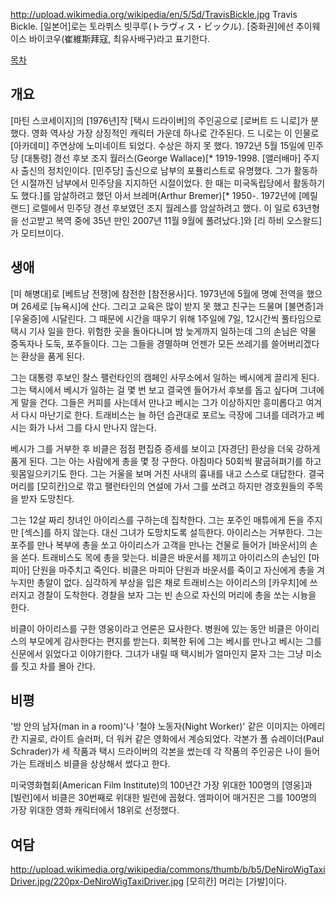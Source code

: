 http://upload.wikimedia.org/wikipedia/en/5/5d/TravisBickle.jpg
Travis Bickle. [일본어]로는 토라뷔스 빗쿠루(トラヴィス・ビックル). [중화권]에선 추이웨이스 바이코우(崔維斯拜寇, 최유사배구)라고 표기한다.

[[목차]]
== 개요 ==
[마틴 스코세이지]의 [1976년]작 [택시 드라이버]의 주인공으로 [로버트 드 니로]가 분했다. 영화 역사상 가장 상징적인 캐릭터 가운데 하나로 간주된다. 드 니로는 이 인물로 [아카데미] 주연상에 노미네이트 되었다. 수상은 하지 못 했다. 1972년 5월 15일에 민주당 [대통령] 경선 후보 조지 월러스(George Wallace)[* 1919-1998. [앨러배마] 주지사 출신의 정치인이다. [민주당] 출신으로 남부의 포퓰리스트로 유명했다. 그가 활동하던 시절까진 남부에서 민주당을 지지하던 시절이었다. 한 때는 미국독립당에서 활동하기도 했다.]를 암살하려고 했던 아서 브레머(Arthur Bremer)[* 1950-. 1972년에 [메릴랜드] 로렐에서 민주당 경선 후보였던 조지 월레스를 암살하려고 했다. 이 일로 63년형을 선고받고 복역 중에 35년 만인 2007년 11월 9월에 풀려났다.]와 [리 하비 오스왈드]가 모티브이다.
== 생애 ==
[미 해병대]로 [베트남 전쟁]에 참전한 [참전용사]다. 1973년에 5월에 명예 전역을 했으며 26세로 [뉴욕시]에 산다. 그리고 교육은 많이 받지 못 했고 친구는 드물며 [불면증]과 [우울증]에 시달린다. 그 때문에 시간을 때우기 위해 1주일에 7일, 12시간씩 풀타임으로 택시 기사 일을 한다. 위험한 곳을 돌아다니며 밤 늦게까지 일하는데 그의 손님은 약물 중독자나 도둑, 포주들이다. 그는 그들을 경멸하며 언젠가 모든 쓰레기를 쓸어버리겠다는 환상을 품게 된다.

그는 대통령 후보인 찰스 팰런타인의 캠페인 사무소에서 일하는 베시에게 끌리게 된다. 그는 택시에서 베시가 일하는 걸 몇 번 보고 결국엔 들어가서 후보를 돕고 싶다며 그녀에게 말을 건다. 그들은 커피를 사는데서 만나고 베시는 그가 이상하지만 흥미롭다고 여겨서 다시 마난기로 한다. 트래비스는 늘 하던 습관대로 포르노 극장에 그녀를 데려가고 베시는 화가 나서 그를 다시 만나지 않는다.

베시가 그를 거부한 후 비클은 점점 편집증 증세를 보이고 [자경단] 환상을 더욱 강하게 품게 된다. 그는 아는 사람에게 총을 몇 정 구한다. 아침마다 50회씩 팔굽혀펴기를 하고 윗몸일으키기도 한다. 그는 거울을 보며 거친 사내의 흉내를 내고 스스로 대답한다. 결국 머리를 [모히칸]으로 깎고 팰런타인의 연설에 가서 그를 쏘려고 하지만 경호원들의 주목을 받자 도망친다.

그는 12살 짜리 창녀인 아이리스를 구하는데 집착한다. 그는 포주인 매튜에게 돈을 주지만 [섹스]를 하지 않는다. 대신 그녀가 도망치도록 설득한다. 아이리스는 거부한다. 그는 포주를 만나 복부에 총을 쏘고 아이리스가 고객을 만나는 건물로 들어가 [바운서]의 손을 쏜다. 트래비스도 목에 총을 맞는다.  비클은 바운서를 제끼고 아이리스의 손님인 [마피아] 단원을 마주치고 죽인다. 비클은 마피아 단원과 바운서를 죽이고 자신에게 총을 겨누지만 총알이 없다. 심각하게 부상을 입은 채로 트래비스는 아이리스의 [카우치]에 쓰러지고 경찰이 도착한다. 경찰을 보자 그는 빈 손으로 자신의 머리에 총을 쏘는 시늉을 한다.

비클이 아이리스를 구한 영웅이라고 언론은 묘사한다. 병원에 있는 동안 비클은 아이리스의 부모에게 감사한다는 편지를 받는다. 회복한 뒤에 그는 베시를 만나고 베시는 그를 신문에서 읽었다고 이야기한다. 그녀가 내릴 때 택시비가 얼마인지 묻자 그는 그냥 미소를 짓고 차를 몰아 간다.
== 비평 ==
'방 안의 남자(man in a room)'나 '철야 노동자(Night Worker)' 같은 이미지는 아메리칸 지골로, 라이트 슬러퍼, 더 워커 같은 영화에서 계승되었다. 각본가 폴 슈레이더(Paul Schrader)가 세 작품과 택시 드라이버의 각본을 썼는데 각 작품의 주인공은 나이 들어가는 트래비스 비클을 상상해서 썼다고 한다.

미국영화협회(American Film Institute)의 100년간 가장 위대한 100명의 [영웅]과 [빌런]에서 비클은 30번째로 위대한 빌런에 꼽혔다. 엠파이어 매거진은 그를 100명의 가장 위대한 영화 캐릭터에서 18위로 선정했다.
== 여담 ==
http://upload.wikimedia.org/wikipedia/commons/thumb/b/b5/DeNiroWigTaxiDriver.jpg/220px-DeNiroWigTaxiDriver.jpg
[모히칸] 머리는 [가발]이다.
